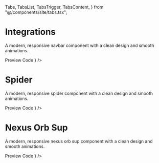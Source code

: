   Tabs,
  TabsList,
  TabsTrigger,
  TabsContent,
} from "@/components/site/tabs.tsx";


# Integrations
A modern, responsive navbar component with a clean design and smooth animations.


<Tabs defaultValue="preview" className="">
  <TabsList>
    <TabsTrigger value="preview">Preview</TabsTrigger>
    <TabsTrigger value="code">Code</TabsTrigger>
  </TabsList>
  <TabsContent value="preview">
    <ComponentRenderer component={<NexusOrb />} />
  </TabsContent>
  <TabsContent value="code">
    <CodeBlock filePath="src/app/components/integrations/nexusorb.tsx" />
  </TabsContent>
</Tabs>


# Spider
A modern, responsive spider component with a clean design and smooth animations.


<Tabs defaultValue="preview" className="">
  <TabsList>
    <TabsTrigger value="preview">Preview</TabsTrigger>
    <TabsTrigger value="code">Code</TabsTrigger>
  </TabsList>
  <TabsContent value="preview">
    <ComponentRenderer component={<Spider />} />
  </TabsContent>
  <TabsContent value="code">
    <CodeBlock filePath="src/app/components/integrations/spider.tsx" />
  </TabsContent>
</Tabs>


# Nexus Orb Sup
A modern, responsive nexus orb sup component with a clean design and smooth animations.


<Tabs defaultValue="preview" className="">
  <TabsList>
    <TabsTrigger value="preview">Preview</TabsTrigger>
    <TabsTrigger value="code">Code</TabsTrigger>
  </TabsList>
  <TabsContent value="preview">
    <ComponentRenderer component={<NexusOrbSup />} />
  </TabsContent>
  <TabsContent value="code">
    <CodeBlock filePath="src/app/components/integrations/nexusorbsup.tsx" />
  </TabsContent>
</Tabs>
